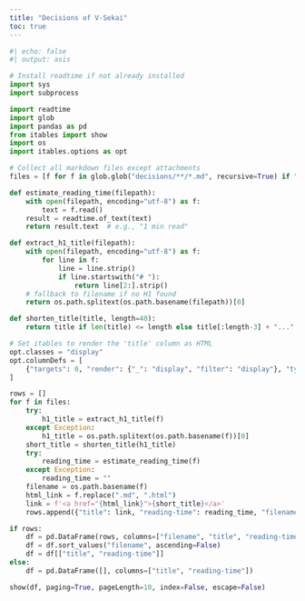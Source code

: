 ```yaml
---
title: "Decisions of V-Sekai"
toc: true
---
```


```python
#| echo: false
#| output: asis

# Install readtime if not already installed
import sys
import subprocess

import readtime
import glob
import pandas as pd
from itables import show
import os
import itables.options as opt

# Collect all markdown files except attachments
files = [f for f in glob.glob("decisions/**/*.md", recursive=True) if "decisions/attachments/" not in f]

def estimate_reading_time(filepath):
    with open(filepath, encoding="utf-8") as f:
        text = f.read()
    result = readtime.of_text(text)
    return result.text  # e.g., "1 min read"

def extract_h1_title(filepath):
    with open(filepath, encoding="utf-8") as f:
        for line in f:
            line = line.strip()
            if line.startswith("# "):
                return line[2:].strip()
    # fallback to filename if no H1 found
    return os.path.splitext(os.path.basename(filepath))[0]

def shorten_title(title, length=40):
    return title if len(title) <= length else title[:length-3] + "..."

# Set itables to render the 'title' column as HTML
opt.classes = "display"
opt.columnDefs = [
    {"targets": 0, "render": {"_": "display", "filter": "display"}, "type": "html"}
]

rows = []
for f in files:
    try:
        h1_title = extract_h1_title(f)
    except Exception:
        h1_title = os.path.splitext(os.path.basename(f))[0]
    short_title = shorten_title(h1_title)
    try:
        reading_time = estimate_reading_time(f)
    except Exception:
        reading_time = ""
    filename = os.path.basename(f)
    html_link = f.replace(".md", ".html")
    link = f'<a href="{html_link}">{short_title}</a>'
    rows.append({"title": link, "reading-time": reading_time, "filename": filename})

if rows:
    df = pd.DataFrame(rows, columns=["filename", "title", "reading-time"])
    df = df.sort_values("filename", ascending=False)
    df = df[["title", "reading-time"]]
else:
    df = pd.DataFrame([], columns=["title", "reading-time"])

show(df, paging=True, pageLength=10, index=False, escape=False)
```
